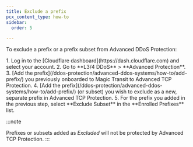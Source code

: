 ```yaml
---
title: Exclude a prefix
pcx_content_type: how-to
sidebar:
  order: 5

---
```



To exclude a prefix or a prefix subset from Advanced DDoS Protection:

<Steps>
1. Log in to the [Cloudflare dashboard](https://dash.cloudflare.com) and select your account.
2. Go to **L3/4 DDoS** > **Advanced Protection**.
3. [Add the prefix](/ddos-protection/advanced-ddos-systems/how-to/add-prefix/) you previously onboarded to Magic Transit to Advanced TCP Protection.
4. [Add the prefix](/ddos-protection/advanced-ddos-systems/how-to/add-prefix/) (or subset) you wish to exclude as a new, separate prefix in Advanced TCP Protection.
5. For the prefix you added in the previous step, select **Exclude Subset** in the **Enrolled Prefixes** list.
</Steps>

:::note

Prefixes or subsets added as _Excluded_ will not be protected by Advanced TCP Protection.
:::